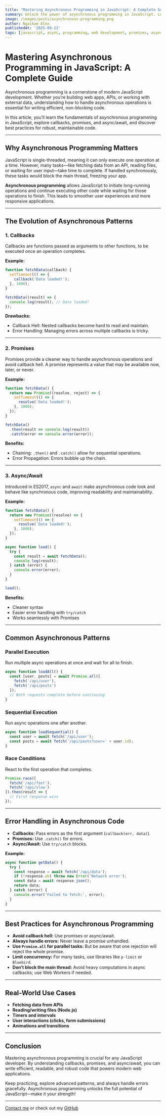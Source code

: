 ```yaml
---
title: "Mastering Asynchronous Programming in JavaScript: A Complete Guide"
summary: Unlock the power of asynchronous programming in JavaScript. Learn about callbacks, promises, async/await, and best practices to write efficient, non-blocking code for modern web applications.
image: /images/posts/asynchronous-programming.png
author: Ngaikam Alex
publishedAt: '2025-09-22'
tags: [javascript, async, programming, web development, promises, async-await, developer]
---
```


# Mastering Asynchronous Programming in JavaScript: A Complete Guide

Asynchronous programming is a cornerstone of modern JavaScript development. Whether you’re building web apps, APIs, or working with external data, understanding how to handle asynchronous operations is essential for writing efficient, non-blocking code.

In this article, you’ll learn the fundamentals of asynchronous programming in JavaScript, explore callbacks, promises, and async/await, and discover best practices for robust, maintainable code.

---

## Why Asynchronous Programming Matters

JavaScript is single-threaded, meaning it can only execute one operation at a time. However, many tasks—like fetching data from an API, reading files, or waiting for user input—take time to complete. If handled synchronously, these tasks would block the main thread, freezing your app.

**Asynchronous programming** allows JavaScript to initiate long-running operations and continue executing other code while waiting for those operations to finish. This leads to smoother user experiences and more responsive applications.

---

## The Evolution of Asynchronous Patterns

### 1. Callbacks

Callbacks are functions passed as arguments to other functions, to be executed once an operation completes.

**Example:**
```js
function fetchData(callback) {
  setTimeout(() => {
    callback('Data loaded!');
  }, 1000);
}

fetchData((result) => {
  console.log(result); // Data loaded!
});
```

**Drawbacks:**  
- Callback Hell: Nested callbacks become hard to read and maintain.
- Error Handling: Managing errors across multiple callbacks is tricky.

---

### 2. Promises

Promises provide a cleaner way to handle asynchronous operations and avoid callback hell. A promise represents a value that may be available now, later, or never.

**Example:**
```js
function fetchData() {
  return new Promise((resolve, reject) => {
    setTimeout(() => {
      resolve('Data loaded!');
    }, 1000);
  });
}

fetchData()
  .then(result => console.log(result))
  .catch(error => console.error(error));
```

**Benefits:**  
- Chaining: `.then()` and `.catch()` allow for sequential operations.
- Error Propagation: Errors bubble up the chain.

---

### 3. Async/Await

Introduced in ES2017, `async` and `await` make asynchronous code look and behave like synchronous code, improving readability and maintainability.

**Example:**
```js
function fetchData() {
  return new Promise((resolve) => {
    setTimeout(() => {
      resolve('Data loaded!');
    }, 1000);
  });
}

async function load() {
  try {
    const result = await fetchData();
    console.log(result);
  } catch (error) {
    console.error(error);
  }
}

load();
```

**Benefits:**  
- Cleaner syntax
- Easier error handling with `try/catch`
- Works seamlessly with Promises

---

## Common Asynchronous Patterns

### Parallel Execution

Run multiple async operations at once and wait for all to finish.

```js
async function loadAll() {
  const [user, posts] = await Promise.all([
    fetch('/api/user'),
    fetch('/api/posts')
  ]);
  // Both requests complete before continuing
}
```

### Sequential Execution

Run async operations one after another.

```js
async function loadSequential() {
  const user = await fetch('/api/user');
  const posts = await fetch('/api/posts?user=' + user.id);
}
```

### Race Conditions

React to the first operation that completes.

```js
Promise.race([
  fetch('/api/fast'),
  fetch('/api/slow')
]).then(result => {
  // First response wins
});
```

---

## Error Handling in Asynchronous Code

- **Callbacks:** Pass errors as the first argument (`callback(err, data)`).
- **Promises:** Use `.catch()` for errors.
- **Async/Await:** Use `try/catch` blocks.

**Example:**
```js
async function getData() {
  try {
    const response = await fetch('/api/data');
    if (!response.ok) throw new Error('Network error');
    const data = await response.json();
    return data;
  } catch (error) {
    console.error('Failed to fetch:', error);
  }
}
```

---

## Best Practices for Asynchronous Programming

- **Avoid callback hell:** Use promises or async/await.
- **Always handle errors:** Never leave a promise unhandled.
- **Use `Promise.all` for parallel tasks:** But be aware that one rejection will reject the whole promise.
- **Limit concurrency:** For many tasks, use libraries like `p-limit` or `Bluebird`.
- **Don’t block the main thread:** Avoid heavy computations in async callbacks; use Web Workers if needed.

---

## Real-World Use Cases

- **Fetching data from APIs**
- **Reading/writing files (Node.js)**
- **Timers and intervals**
- **User interactions (clicks, form submissions)**
- **Animations and transitions**

---

## Conclusion

Mastering asynchronous programming is crucial for any JavaScript developer. By understanding callbacks, promises, and async/await, you can write efficient, readable, and robust code that powers modern web applications.

Keep practicing, explore advanced patterns, and always handle errors gracefully. Asynchronous programming unlocks the full potential of JavaScript—make it your strength!

---

[Contact me](mailto:alexngaikama913@gmail.com) or check out my [GitHub](https://github.com/midnightXander)